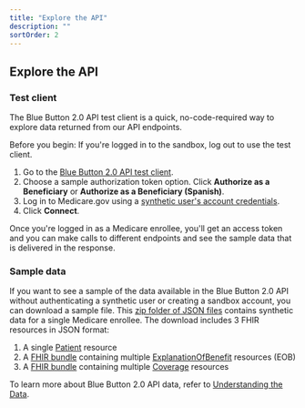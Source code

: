 ```yaml
---
title: "Explore the API"
description: ""
sortOrder: 2
---
```


## Explore the API

### Test client

The Blue Button 2.0 API test client is a quick, no-code-required way to explore data returned from our API endpoints.

Before you begin: If you're logged in to the sandbox, log out to use the test client.  

1. Go to the [Blue Button 2.0 API test client](https://sandbox.bluebutton.cms.gov/testclient/).
2. Choose a sample authorization token option. Click **Authorize as a Beneficiary** or **Authorize as a Beneficiary (Spanish)**.
3. Log in to Medicare.gov using a [synthetic user's account credentials](#authenticating-as-a-synthetic-user).
4. Click **Connect**.  

Once you're logged in as a Medicare enrollee, you'll get an access token and you can make calls to different endpoints and see the sample data that is delivered in the response.

### Sample data

If you want to see a sample of the data available in the Blue Button 2.0 API without authenticating a synthetic user or creating a sandbox account, you can download a sample file. This [zip folder of JSON files](/assets/zip/bb_sample_data_bbuser29999.zip) contains synthetic data for a single Medicare enrollee. The download includes 3 FHIR resources in JSON format:

1. A single [Patient](http://www.hl7.org/fhir/patient.html) resource
2. A [FHIR bundle](http://www.hl7.org/fhir/bundle.html) containing multiple [ExplanationOfBenefit](http://www.hl7.org/fhir/explanationofbenefit.html) resources (EOB)
3. A [FHIR bundle](http://www.hl7.org/fhir/bundle.html) containing multiple [Coverage](http://www.hl7.org/fhir/coverage.html) resources

To learn more about Blue Button 2.0 API data, refer to [Understanding the Data](#understanding-the-data).
